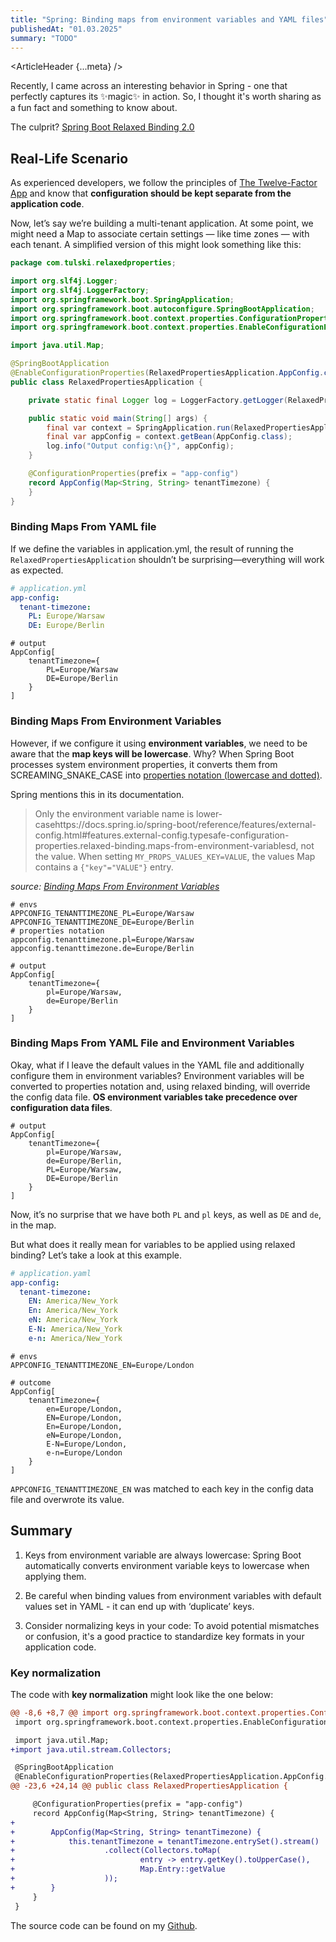 ```yaml
---
title: "Spring: Binding maps from environment variables and YAML files"
publishedAt: "01.03.2025"
summary: "TODO"
---
```



<ArticleHeader {...meta} />

Recently, I came across an interesting behavior in Spring - one that perfectly captures its ✨magic✨ in action.
So, I thought it's worth sharing as a fun fact and something to know about.

The culprit? [Spring Boot Relaxed Binding 2.0](https://github.com/spring-projects/spring-boot/wiki/relaxed-binding-2.0)

## Real-Life Scenario

As experienced developers, we follow the principles of [The Twelve-Factor App](https://12factor.net/config) and know that **configuration should be kept separate from the application code**.

Now, let’s say we’re building a multi-tenant application. At some point, we might need a Map to associate certain settings — like time zones — with each tenant. A simplified version of this might look something like this:

```java
package com.tulski.relaxedproperties;

import org.slf4j.Logger;
import org.slf4j.LoggerFactory;
import org.springframework.boot.SpringApplication;
import org.springframework.boot.autoconfigure.SpringBootApplication;
import org.springframework.boot.context.properties.ConfigurationProperties;
import org.springframework.boot.context.properties.EnableConfigurationProperties;

import java.util.Map;

@SpringBootApplication
@EnableConfigurationProperties(RelaxedPropertiesApplication.AppConfig.class)
public class RelaxedPropertiesApplication {

    private static final Logger log = LoggerFactory.getLogger(RelaxedPropertiesApplication.class);

    public static void main(String[] args) {
        final var context = SpringApplication.run(RelaxedPropertiesApplication.class, args);
        final var appConfig = context.getBean(AppConfig.class);
        log.info("Output config:\n{}", appConfig);
    }

    @ConfigurationProperties(prefix = "app-config")
    record AppConfig(Map<String, String> tenantTimezone) {
    }
}
```

### Binding Maps From YAML file

If we define the variables in application.yml, the result of running the `RelaxedPropertiesApplication` shouldn’t be surprising—everything will work as expected.

```yaml
# application.yml
app-config:
  tenant-timezone:
    PL: Europe/Warsaw
    DE: Europe/Berlin
```

```plaintext
# output
AppConfig[
    tenantTimezone={
        PL=Europe/Warsaw
        DE=Europe/Berlin
    }
]
```

### Binding Maps From Environment Variables

However, if we configure it using **environment variables**, we need to be aware that the **map keys will be lowercase**.
Why? When Spring Boot processes system environment properties, it converts them from SCREAMING_SNAKE_CASE into [properties notation (lowercase and dotted)](https://docs.spring.io/spring-boot/reference/features/external-config.html#features.external-config.yaml.mapping-to-properties).

Spring mentions this in its documentation.

> Only the environment variable name is lower-casehttps://docs.spring.io/spring-boot/reference/features/external-config.html#features.external-config.typesafe-configuration-properties.relaxed-binding.maps-from-environment-variablesd, not the value.
> When setting `MY_PROPS_VALUES_KEY=VALUE`, the values Map contains a `{"key"="VALUE"}` entry.

_source: [Binding Maps From Environment Variables]()_

```plaintext
# envs
APPCONFIG_TENANTTIMEZONE_PL=Europe/Warsaw
APPCONFIG_TENANTTIMEZONE_DE=Europe/Berlin
# properties notation
appconfig.tenanttimezone.pl=Europe/Warsaw
appconfig.tenanttimezone.de=Europe/Berlin
```

```plaintext
# output
AppConfig[
    tenantTimezone={
        pl=Europe/Warsaw,
        de=Europe/Berlin
    }
]
```

### Binding Maps From YAML File and Environment Variables

Okay, what if I leave the default values in the YAML file and additionally configure them in environment variables?
Environment variables will be converted to properties notation and, using relaxed binding, will override the config data file.
**OS environment variables take precedence over configuration data files**.

```plaintext
# output
AppConfig[
    tenantTimezone={
        pl=Europe/Warsaw,
        de=Europe/Berlin,
        PL=Europe/Warsaw,
        DE=Europe/Berlin
    }
]
```

Now, it’s no surprise that we have both `PL` and `pl` keys, as well as `DE` and `de`, in the map.

But what does it really mean for variables to be applied using relaxed binding? Let’s take a look at this example.

```yaml
# application.yaml
app-config:
  tenant-timezone:
    EN: America/New_York
    En: America/New_York
    eN: America/New_York
    E-N: America/New_York
    e-n: America/New_York
```

```plaintext
# envs
APPCONFIG_TENANTTIMEZONE_EN=Europe/London
```

```plaintext
# outcome
AppConfig[
    tenantTimezone={
        en=Europe/London,
        EN=Europe/London,
        En=Europe/London,
        eN=Europe/London,
        E-N=Europe/London,
        e-n=Europe/London
    }
]
```

`APPCONFIG_TENANTTIMEZONE_EN` was matched to each key in the config data file and overwrote its value.

## Summary

1. Keys from environment variable are always lowercase: Spring Boot automatically converts environment variable keys to lowercase when applying them.

2. Be careful when binding values from environment variables with default values set in YAML - it can end up with ‘duplicate’ keys.

3. Consider normalizing keys in your code: To avoid potential mismatches or confusion, it's a good practice to standardize key formats in your application code.

### Key normalization

The code with **key normalization** might look like the one below:

```diff
@@ -8,6 +8,7 @@ import org.springframework.boot.context.properties.ConfigurationProperties;
 import org.springframework.boot.context.properties.EnableConfigurationProperties;

 import java.util.Map;
+import java.util.stream.Collectors;

 @SpringBootApplication
 @EnableConfigurationProperties(RelaxedPropertiesApplication.AppConfig.class)
@@ -23,6 +24,14 @@ public class RelaxedPropertiesApplication {

     @ConfigurationProperties(prefix = "app-config")
     record AppConfig(Map<String, String> tenantTimezone) {
+
+        AppConfig(Map<String, String> tenantTimezone) {
+            this.tenantTimezone = tenantTimezone.entrySet().stream()
+                    .collect(Collectors.toMap(
+                            entry -> entry.getKey().toUpperCase(),
+                            Map.Entry::getValue
+                    ));
+        }
     }
 }
```

The source code can be found on my [Github](https://github.com/tulski/relaxed-properties).
